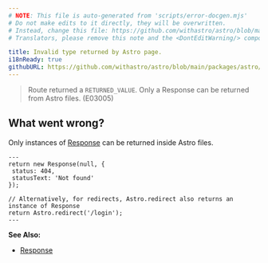 ```yaml
---
# NOTE: This file is auto-generated from 'scripts/error-docgen.mjs'
# Do not make edits to it directly, they will be overwritten.
# Instead, change this file: https://github.com/withastro/astro/blob/main/packages/astro/src/core/errors/errors-data.ts
# Translators, please remove this note and the <DontEditWarning/> component.

title: Invalid type returned by Astro page.
i18nReady: true
githubURL: https://github.com/withastro/astro/blob/main/packages/astro/src/core/errors/errors-data.ts
---
```


<DontEditWarning />


> Route returned a `RETURNED_VALUE`. Only a Response can be returned from Astro files. (E03005)

## What went wrong?
Only instances of [Response](https://developer.mozilla.org/en-US/docs/Web/API/Response) can be returned inside Astro files.
```astro title="pages/login.astro"
---
return new Response(null, {
 status: 404,
 statusText: 'Not found'
});

// Alternatively, for redirects, Astro.redirect also returns an instance of Response
return Astro.redirect('/login');
---
```

**See Also:**
-  [Response](/en/astro/guides/server-side-rendering/#response)



